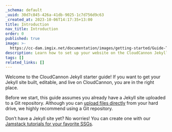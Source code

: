 ```yaml
---
_schema: default
_uuid: 30d7c845-426a-41db-9025-1c7d756d9c63
_created_at: 2023-10-06T14:17:35+13:00
title: Introduction
nav_title: Introduction
order: 0
published: true
image: >-
  https://cc-dam.imgix.net/documentation/images/getting-started/Guide-Thumbnails/CloudCannon-Getting-Started-Thumbnail-Jekyll.png
description: Learn how to set up your website on the CloudCannon Jekyll CMS.
tags: []
related_links: []
---
```

Welcome to the CloudCannon Jekyll starter guide! If you want to get your Jekyll site built, editable, and live on CloudCannon, you are in the right place.

Before we start, this guide assumes you already have a Jekyll site uploaded to a Git repository. Although you can [upload files directly](/documentation/articles/add-files-with-direct-upload) from your hard drive, we highly recommend using a Git repository.

Don’t have a Jekyll site yet? No worries! You can create one with our [Jamstack tutorials for your favorite SSGs](/tutorials).